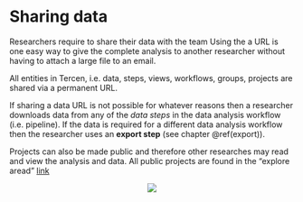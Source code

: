 # Sharing data {#sharing-data}
Researchers require to share their data with the team Using the a URL is one easy way to give the complete analysis to another researcher without having to attach a large file to an email.

All entities in Tercen, i.e. data, steps, views, workflows, groups, projects are shared via a permanent URL.

If sharing a data URL is not possible for whatever reasons then a researcher downloads data from any of the _data steps_ in the data analysis workflow (i.e. pipeline). If the data is required for a different data analysis workflow then the researcher uses an __export step__ (see chapter \@ref(export)).  

Projects can also be made public and therefore other researches may read and view the analysis and data. All public projects are found in the "explore aread" [link](https://tercen.com/explore)


<center>![](images\share.png)</center>
